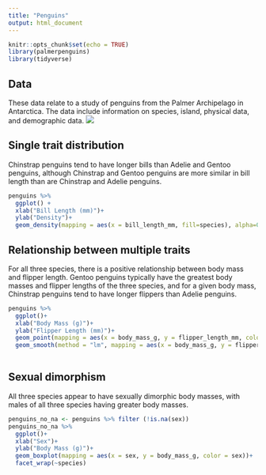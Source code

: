 ```yaml
---
title: "Penguins"
output: html_document
---
```


```r
knitr::opts_chunk$set(echo = TRUE)
library(palmerpenguins) 
library(tidyverse)
```
## Data
These data relate to a study of penguins from the Palmer Archipelago in Antarctica. The data include information on species, island, physical data, and demographic data. 
![](https://files.worldwildlife.org/wwfcmsprod/images/HERO_Penguins_Antarctica/story_full_width/9de57cats0_Medium_WW267491.jpg)

## Single trait distribution
Chinstrap penguins tend to have longer bills than Adelie and Gentoo penguins, although Chinstrap and Gentoo penguins are more similar in bill length than are Chinstrap and Adelie penguins. 
```r
penguins %>%
  ggplot() +
  xlab("Bill Length (mm)")+
  ylab("Density")+
  geom_density(mapping = aes(x = bill_length_mm, fill=species), alpha=0.5)
```

## Relationship between multiple traits
For all three species, there is a positive relationship between body mass and flipper length. Gentoo penguins typically have the greatest body masses and flipper lengths of the three species, and for a given body mass, Chinstrap penguins tend to have longer flippers than Adelie penguins.
```r
penguins %>% 
  ggplot()+
  xlab("Body Mass (g)")+
  ylab("Flipper Length (mm)")+
  geom_point(mapping = aes(x = body_mass_g, y = flipper_length_mm, color = species)) + 
  geom_smooth(method = "lm", mapping = aes(x = body_mass_g, y = flipper_length_mm, color = species)) 
  
```

## Sexual dimorphism
All three species appear to have sexually dimorphic body masses, with males of all three species having greater body masses. 
```r
penguins_no_na <- penguins %>% filter (!is.na(sex))
penguins_no_na %>% 
  ggplot()+
  xlab("Sex")+
  ylab("Body Mass (g)")+
  geom_boxplot(mapping = aes(x = sex, y = body_mass_g, color = sex))+
  facet_wrap(~species)
```

